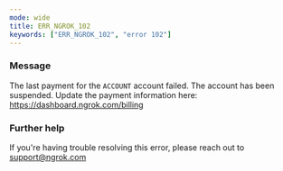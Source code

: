 ```yaml
---
mode: wide
title: ERR_NGROK_102
keywords: ["ERR_NGROK_102", "error 102"]
---
```


### Message

The last payment for the `ACCOUNT` account failed.
The account has been suspended. Update the payment information here:
https://dashboard.ngrok.com/billing

### Further help

If you're having trouble resolving this error, please reach out to [support@ngrok.com](mailto:support@ngrok.com?subject=Help%20with%20ERR_NGROK_102)
